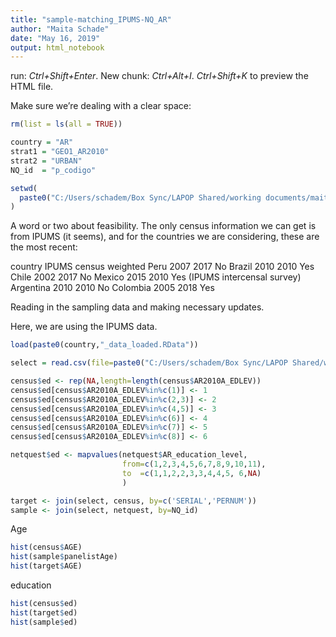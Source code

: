```yaml
---
title: "sample-matching_IPUMS-NQ_AR"
author: "Maita Schade"
date: "May 16, 2019"
output: html_notebook
---
```



run: *Ctrl+Shift+Enter*. 
New chunk: *Ctrl+Alt+I*.
*Ctrl+Shift+K* to preview the HTML file.

Make sure we're dealing with a clear space:
```r
rm(list = ls(all = TRUE))
```

```r
country = "AR"
strat1 = "GEO1_AR2010"
strat2 = "URBAN"
NQ_id  = "p_codigo"

setwd(
  paste0("C:/Users/schadem/Box Sync/LAPOP Shared/working documents/maita/Coordination/IDB Online/Matching process/Data/",country)
)
```


A word or two about feasibility. The only census information we can get is from IPUMS (it seems), and for the countries we are considering, these are the most recent:

country   IPUMS   census    weighted
Peru      2007    2017      No
Brazil    2010    2010      Yes
Chile     2002    2017      No
Mexico    2015    2010      Yes
          (IPUMS intercensal survey)
Argentina 2010    2010      No
Colombia  2005    2018      Yes

Reading in the sampling data and making necessary updates.

Here, we are using the IPUMS data.

```r
load(paste0(country,"_data_loaded.RData"))
```

```r
select = read.csv(file=paste0("C:/Users/schadem/Box Sync/LAPOP Shared/working documents/maita/Coordination/IDB Online/Matching process/Data/",country,"/panel/matches_cem-mah.csv"))
```

```r
census$ed <- rep(NA,length=length(census$AR2010A_EDLEV))
census$ed[census$AR2010A_EDLEV%in%c(1)] <- 1
census$ed[census$AR2010A_EDLEV%in%c(2,3)] <- 2
census$ed[census$AR2010A_EDLEV%in%c(4,5)] <- 3
census$ed[census$AR2010A_EDLEV%in%c(6)] <- 4
census$ed[census$AR2010A_EDLEV%in%c(7)] <- 5
census$ed[census$AR2010A_EDLEV%in%c(8)] <- 6

netquest$ed <- mapvalues(netquest$AR_education_level,
                         from=c(1,2,3,4,5,6,7,8,9,10,11),
                         to  =c(1,1,2,2,3,3,4,4,5, 6,NA)
                         )
```


```r
target <- join(select, census, by=c('SERIAL','PERNUM'))
sample <- join(select, netquest, by=NQ_id)
```

Age
```r
hist(census$AGE)
hist(sample$panelistAge)
hist(target$AGE)
```

education
```r
hist(census$ed)
hist(target$ed)
hist(sample$ed)
```


